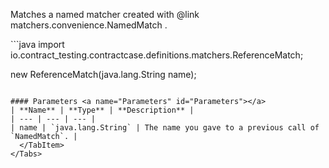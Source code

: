 
Matches a named matcher created with @link matchers.convenience.NamedMatch .

<Tabs groupId="language">
  <TabItem value="java" label="Java">
```java
import io.contract_testing.contractcase.definitions.matchers.ReferenceMatch;

new ReferenceMatch(java.lang.String name);
```

#### Parameters <a name="Parameters" id="Parameters"></a>
| **Name** | **Type** | **Description** |
| --- | --- | --- |
| name | `java.lang.String` | The name you gave to a previous call of `NamedMatch`. |
  </TabItem>
</Tabs>
